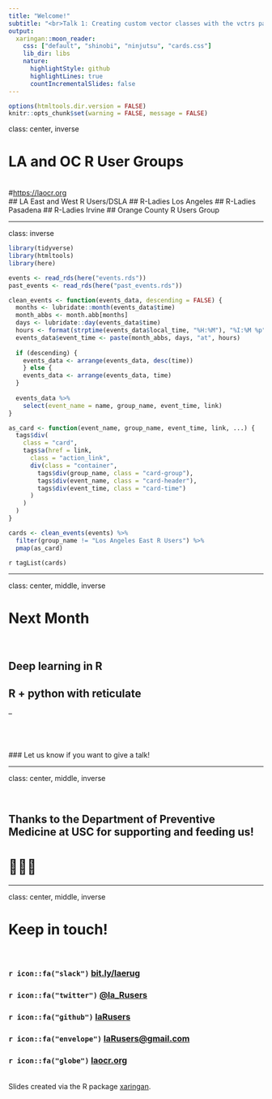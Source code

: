 ```yaml
---
title: "Welcome!"
subtitle: "<br>Talk 1: Creating custom vector classes with the vctrs package<br><br>Talk 2: Python for R Users"
output:
  xaringan::moon_reader:
    css: ["default", "shinobi", "ninjutsu", "cards.css"]
    lib_dir: libs
    nature:
      highlightStyle: github
      highlightLines: true
      countIncrementalSlides: false
---
```


```r
options(htmltools.dir.version = FALSE)
knitr::opts_chunk$set(warning = FALSE, message = FALSE)
```

class: center, inverse

# LA and OC R User Groups
<br>
#[https://laocr.org](https://laocr.org)
<br>
## LA East and West R Users/DSLA
## R-Ladies Los Angeles
## R-Ladies Pasadena
## R-Ladies Irvine
## Orange County R Users Group

---

class: inverse

```r
library(tidyverse)
library(htmltools)
library(here)

events <- read_rds(here("events.rds"))
past_events <- read_rds(here("past_events.rds"))

clean_events <- function(events_data, descending = FALSE) {
  months <- lubridate::month(events_data$time)
  month_abbs <- month.abb[months]
  days <- lubridate::day(events_data$time)
  hours <- format(strptime(events_data$local_time, "%H:%M"), "%I:%M %p")
  events_data$event_time <- paste(month_abbs, days, "at", hours)
  
  if (descending) {
    events_data <- arrange(events_data, desc(time))
    } else {
    events_data <- arrange(events_data, time)
  }
  
  events_data %>% 
    select(event_name = name, group_name, event_time, link)
}

as_card <- function(event_name, group_name, event_time, link, ...) {
  tags$div(
    class = "card",
    tags$a(href = link,
      class = "action_link",
      div(class = "container",
        tags$div(group_name, class = "card-group"),
        tags$div(event_name, class = "card-header"),
        tags$div(event_time, class = "card-time")
      )
    )
  )
}
```

```r
cards <- clean_events(events) %>% 
  filter(group_name != "Los Angeles East R Users") %>% 
  pmap(as_card)
```

`r tagList(cards)`

---

class: center, middle, inverse

# Next Month

<br>

## Deep learning in R
## R + python with reticulate


--

<br><br><br>
### Let us know if you want to give a talk!

---

class: center, middle, inverse

<br>

## Thanks to the Department of Preventive Medicine at USC for supporting and feeding us!
# 🍕🍕🍕

---

class: center, middle, inverse

# Keep in touch! 
<br>

### `r icon::fa("slack")` [bit.ly/laerug](http://bit.ly/laerug)
### `r icon::fa("twitter")` [@la_Rusers](https://twitter.com/laeRusers)
### `r icon::fa("github")` [laRusers](https://github.com/laeRusers/)
### `r icon::fa("envelope")` [laRusers@gmail.com](mailto:laerug@gmail.com)
### `r icon::fa("globe")` [laocr.org](https://lacor.org)

<br>
Slides created via the R package [xaringan](https://github.com/yihui/xaringan).

